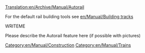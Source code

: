 [[Translation:en/Archive/Manual/Autorail]]
[[Category:en/Manual/Construction]]
[[Category:en/Manual/Trains]]

For the default rail building tools see [[en/Manual/Building tracks]]

WRITEME

Please describe the Autorail feature here (if possible with pictures)